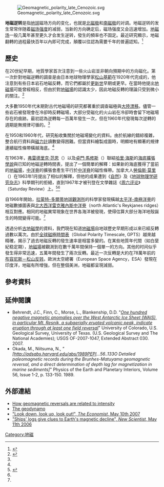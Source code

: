 {{update|time=2014-10-11T12:10:57+00:00}}
[[File:Geomagnetic_polarity_late_Cenozoic.svg|right]]

'''地磁逆转'''是指[[地球|地球]]磁场方向的变化，也就是[[北磁极|北磁极]]和[[南磁极|南磁极]]的对调。地磁逆转的发生常常伴随着[[磁场强度|磁场强度]]的减弱，当新的方向确定后，磁场强度又会迅速增加。[[地磁场|地磁场]]一般几萬年甚至更久才会发生逆转，發生的頻率也不固定。最近研究顯示，地磁翻轉的過程最快百年以內即可完成，顛覆以往認為需要千年的普遍認知。<ref>{{Cite news|url=https://tw.news.yahoo.com/%E5%9C%B0%E7%A3%81%E5%80%92%E8%BD%89-%E5%8F%AF%E4%BB%A5%E5%A4%9A%E5%BF%AB-%E8%87%BA%E5%A4%A7%E5%9C%B0%E8%B3%AA%E7%A0%94%E7%A9%B6-%E9%A1%9B%E8%A6%86%E8%AA%8D%E7%9F%A5-%E7%8D%A8%E6%AD%A5%E5%85%A8%E7%90%83-095504849.html|title=「地磁倒轉」可以多快？臺大地質研究 顛覆認知 獨步全球|accessdate=2018-08-23|language=zh-TW|archive-date=2018-08-23|archive-url=https://web.archive.org/web/20180823105541/https://tw.news.yahoo.com/%E5%9C%B0%E7%A3%81%E5%80%92%E8%BD%89-%E5%8F%AF%E4%BB%A5%E5%A4%9A%E5%BF%AB-%E8%87%BA%E5%A4%A7%E5%9C%B0%E8%B3%AA%E7%A0%94%E7%A9%B6-%E9%A1%9B%E8%A6%86%E8%AA%8D%E7%9F%A5-%E7%8D%A8%E6%AD%A5%E5%85%A8%E7%90%83-095504849.html|dead-url=no}}</ref>

== 歷史 ==

在20世紀早期，地質學家首次注意到一些火山岩並非朝向預期中的方向磁化。第一次針對地磁逆轉的調查是由日本地球物理學家[[松山基範|松山基範]]在1920年代完成的，他注意到有些日本岩石地磁反轉，而它們都屬於[[更新世|更新世]]早期或更早。在當時他提出[[地磁場|地磁場]]可能曾經相反，但由於對[[地磁場|地磁場]]的認識太少，因此地磁反轉的理論只受到微小的關注。<ref name=Cox1973>{{cite book | last = Cox | first = Allan | authorlink = Allan Cox | coauthors = | title = Plate tectonics and geomagnetic reversal | publisher = W. H. Freedman| date = 1973 | location = San Francisco, California | pages =138-145, 222-228 | isbn=0716702584 }}</ref>

大多數1950年代末期對古代地磁場的研究都著重於調查磁極與[[大陸漂移|大陸漂移]]。儘管一些岩石被發現會在冷卻時反轉磁場，大部分受磁化的火山岩在冷卻時會留下地磁場存在的痕跡。最初認為逆轉每一百萬年發生一次，但在1960年代發現每次逆轉的週期是無規律可循的。<ref name=Cox1973 />

在1950和1960年代，研究船收集關於地磁場變化的資料。由於航線的錯綜複雜，整合航行資料與[[磁力計|磁力計]]讀數變得困難。但當資料繪製成圖時，明顯地有顯著的規律連續磁性條帶橫越海底。<ref name=Cox1973 />

在1963年，[[弗雷德里克·范恩|弗雷德里克·范恩]]（{{tsl|en|Frederick Vine|}}）以及[[卓門·馬修斯|卓門·馬修斯]]（{{tsl|en|Drummond Matthews|}}）聯結[[哈里·哈蒙德·赫斯|哈里·海斯]]的[[海底擴張學說|海底擴張學說]]與已知的地磁逆轉時間表，提出了一個簡單的解釋：如果新的海底獲得了當前的[[地磁場|地磁場]]，[[中洋脊|中洋脊]]的擴張會產生平行於[[中洋脊|中洋脊]]的磁性條帶。加拿大人[[勞倫斯·莫里|勞倫斯·莫里]]（{{tsl|en|Lawrence Morley|}}）在1963年1月提出了相似的解釋，但他的成果遭到《[[自然_(期刊)|自然]]》及《[[地球物理学研究杂志|地球物理学研究杂志]]》科學期刊的拒絕，直到1967年才被刊登在文學雜誌《[[周六评论|周六评论]]》（Saturday Review）上。<ref>{{cite journal|title=Magnetic Anomalies over Oceanic Ridges|journal=Nature|date=1963|first=Fred J.|last=Vine|coauthors=Drummond H. Matthews|volume=199|issue=|pages=947–949|doi=10.1038/199947a0}}</ref><ref name=Cox1973 /> {{further|莫里－范恩－馬修斯假說}}

自1966年開始，[[拉蒙特-多爾蒂地球觀測所|拉蒙特-多爾蒂地球觀測所]]的科學家發現橫越[[太平洋-南極洋脊|太平洋-南極洋脊]]的地磁數據圖表與[[北大西洋雷克雅內斯中洋脊|北大西洋雷克雅內斯中洋脊]]（north Atlantic's Reykjanes ridges）相互對應。相同的地磁異常現象在世界各海洋被發現，使得估算大部分海洋地殼誕生的時間變得可能。<ref name=Cox1973 />

透過分析[[古地磁學|古地磁學]]的資料，我們現在知道[[地磁場|地磁場]]自地球歷史早期形成以來已經反轉過數以萬次。由於[[全球磁極時間表|全球磁極時間表]]（Global Polarity Timescale, GPTS）越來越精確，揭示了過去地磁反轉的發生速率是相當多變的。在某些地質年代間（如白堊紀稳定期），[[地磁場|地磁場]]被觀測到在數千萬年間保持一個單一的方向。其他的时间似乎發生得非常迅速，五萬年間發生了兩次反轉。最近一次反轉是大約在78萬年前的[[布容尼斯－松山反转|布容尼斯－松山反转]]。歐洲太空總署（European Space Agency，ESA）發現在印度洋，地磁有所增強，但在整個美洲，地磁都呈現減弱。

== 參考資料 ==
{{Reflist}}

== 延伸閱讀 ==
{{reflistH}}
* Behrendt, J.C., Finn, C., Morse, L., Blankenship, D.D. "''[http://pubs.usgs.gov/of/2007/1047/ea/of2007-1047ea030.pdf One hundred negative magnetic anomalies over the West Antarctic Ice Sheet (WAIS), in particular Mt. Resnik, a subaerially erupted volcanic peak, indicate eruption through at least one field reversal]{{Wayback|url=http://pubs.usgs.gov/of/2007/1047/ea/of2007-1047ea030.pdf |date=20081011033329 }}''" University of Colorado, U.S. Geological Survey, University of Texas. (U.S. Geological Survey and The National Academies); USGS OF-2007-1047, Extended Abstract 030. 2007.
* Okada, M., Niitsuma, N., ''"[http://adsabs.harvard.edu/abs/1989PEPI...56..133O Detailed paleomagnetic records during the Brunhes-Matuyama geomagnetic reversal, and a direct determination of depth lag for magnetization in marine sediments]{{Wayback|url=http://adsabs.harvard.edu/abs/1989PEPI...56..133O |date=20160603032208 }}''" Physics of the Earth and Planetary Interiors, Volume 56, Issue 1-2, p. 133-150. 1989.
{{reflistF}}

== 外部連結 ==
* [http://www.agu.org/sci_soc/hoffman.html How geomagnetic reversals are related to intensity]{{Wayback|url=http://www.agu.org/sci_soc/hoffman.html |date=20090316132328 }}
* [http://es.ucsc.edu/%7Eglatz/geodynamo.html The geodynamo]{{Wayback|url=http://es.ucsc.edu/%7Eglatz/geodynamo.html |date=20080913003301 }}
* [http://www.economist.com/science/displaystory.cfm?story_id=9143913 "Look down, look up, look out!", ''The Economist'', May 10th 2007]{{Wayback|url=http://www.economist.com/science/displaystory.cfm?story_id=9143913 |date=20080621101316 }}
* [http://www.newscientist.com/article/dn9148-ships-logs-give-clues-to-earths-magnetic-decline.html "Ships' logs give clues to Earth's magnetic decline", ''New Scientist'', May 11th 2006]{{Wayback|url=http://www.newscientist.com/article/dn9148-ships-logs-give-clues-to-earths-magnetic-decline.html |date=20081007220702 }}

[[Category:地磁|Category:地磁]]